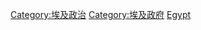 {{Commonscat|International relations of Egypt}}

[[Category:埃及政治|Category:埃及政治]]
[[Category:埃及政府|Category:埃及政府]]
[[Category:非洲各国外交|Egypt]]